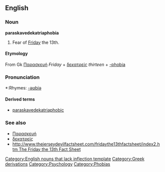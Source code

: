 {{wikipediapar|Friday the 13th}}

==English==

===Noun===
'''paraskavedekatriaphobia''' 
# Fear of [[Friday]] the 13th.

==== Etymology ====
From Gk [[Παρασκευή]] ''Friday'' + [[δεκατρείς]] ''thirteen'' + [[-phobia]]

===Pronunciation===
*:Rhymes: [[Rhymes:English:-əʊbiə|-əʊbiə]]

==== Derived terms ====
* [[paraskavedekatriaphobic]]

===See also===
* [[Παρασκευή]]
* [[δεκατρείς]]
* [[http://www.thejerseydevilfactsheet.com/fridaythe13thfactsheet/index2.htm The Friday the 13th Fact Sheet]]

[[Category:English nouns that lack inflection template]]
[[Category:Greek derivations]]
[[Category:Psychology]]
[[Category:Phobias]]